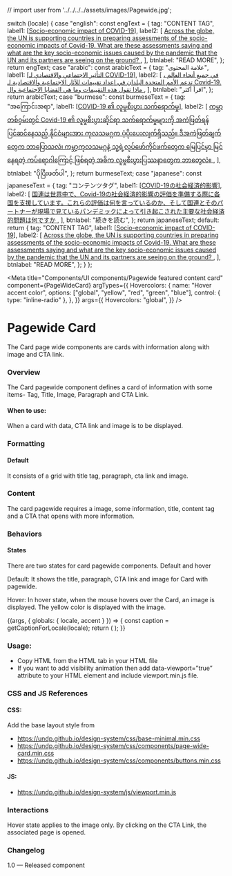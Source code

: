 // import user from '../../../../assets/images/Pagewide.jpg';

  switch (locale) {
    case "english":
      const engText = {
        tag: "CONTENT TAG",
        label1: [<a href="#">Socio-economic impact of COVID-19</a>],
        label2: [
          <a href="#">
            Across the globe, the UN is supporting countries in preparing
            assessments of the socio-economic impacts of Covid-19. What are
            these assessments saying and what are the key socio-economic issues
            caused by the pandemic that the UN and its partners are seeing on
            the ground?
          </a>,
        ],
        btnlabel: "READ MORE",
      };
      return engText;
    case "arabic":
      const arabicText = {
        tag: "علامة المحتوى",
        label1: [<a href="#">التأثير الاجتماعي والاقتصادي لـ COVID-19</a>],
        label2: [
          <a href="#">
            في جميع أنحاء العالم ، تدعم الأمم المتحدة البلدان في إعداد تقييمات
            للآثار الاجتماعية والاقتصادية لـ Covid-19. ماذا تقول هذه التقييمات
            وما هي القضايا الاجتماعية وال
          </a>,
        ],
        btnlabel: "اقرأ أكثر",
      };
      return arabicText;
    case "burmese":
      const burmeseText = {
        tag: "အကြောင်းအရာ",
        label1: [<a href="#">COVID-19 ၏ လူမှုစီးပွား သက်ရောက်မှု</a>],
        label2: [
          <a href="#">
            ကမ္ဘာတစ်ဝှမ်းတွင် Covid-19 ၏ လူမှုစီးပွားဆိုင်ရာ သက်ရောက်မှုများကို
            အကဲဖြတ်ရန် ပြင်ဆင်နေသည့် နိုင်ငံများအား ကုလသမဂ္ဂက
            ပံ့ပိုးပေးလျက်ရှိသည်။ ဒီအကဲဖြတ်ချက်တွေက ဘာပြောသလဲ၊ ကမ္ဘာ့ကုလသမဂ္ဂနဲ့
            သူ့ရဲ့လုပ်ဖော်ကိုင်ဖက်တွေက မြေပြင်မှာ မြင်နေရတဲ့ ကပ်ရောဂါကြောင့်
            ဖြစ်ရတဲ့ အဓိက လူမှုစီးပွားပြဿနာတွေက ဘာတွေလဲ။
          </a>,
        ],
        btnlabel: "ပိုပြီးဖတ်ပါ",
      };
      return burmeseText;
    case "japanese":
      const japaneseText = {
        tag: "コンテンツタグ",
        label1: [<a href="#">COVID-19の社会経済的影響</a>],
        label2: [
          <a href="#">
            国連は世界中で、Covid-19の社会経済的影響の評価を準備する際に各国を支援しています。これらの評価は何を言っているのか、そして国連とそのパートナーが現場で見ているパンデミックによって引き起こされた主要な社会経済的問題は何ですか
          </a>,
        ],
        btnlabel: "続きを読む",
      };
      return japaneseText;
    default:
      return {
        tag: "CONTENT TAG",
        label1: [<a href="#">Socio-economic impact of COVID-19</a>],
        label2: [
          <a href="#">
            Across the globe, the UN is supporting countries in preparing
            assessments of the socio-economic impacts of Covid-19. What are
            these assessments saying and what are the key socio-economic issues
            caused by the pandemic that the UN and its partners are seeing on
            the ground?
          </a>,
        ],
        btnlabel: "READ MORE",
      };
  }
};

<Meta
  title="Components/UI components/Pagewide featured content card"
  component={PageWideCard}
  argTypes={{
    Hovercolors: {
      name: "Hover accent color",
      options: ["global", "yellow", "red", "green", "blue"],
      control: { type: "inline-radio" },
    },
  }}
  args={{
    Hovercolors: "global",
  }}
/>

# Pagewide Card

The Card page wide components are cards with information along with image and CTA link.

### Overview

The Card pagewide component defines a card of information with some items- Tag, Title, Image, Paragraph and CTA Link.

#### When to use:

When a card with data, CTA link and image is to be displayed.

### Formatting

#### Default

It consists of a grid with title tag, paragraph, cta link and image.

### Content

The card pagewide requires a image, some information, title, content tag and a CTA that opens with more information.

### Behaviors

#### States

There are two states for card pagewide components. Default and hover

Default: It shows the title, paragraph, CTA link and image for Card with pagewide.

Hover: In hover state, when the mouse hovers over the Card, an image is displayed. The yellow color is displayed with the image.

<Canvas>
  <Story name="Pagewide featured content card"
  parameters={{
    chromatic: { viewports: process.env.CHROMATIC_VIEWPORTS },
  }}
>
    {(args, { globals: { locale, accent } }) => {
      const caption = getCaptionForLocale(locale);
      return (
        <PageWideCard
          label={caption.tag}
          title={caption.label1}
          paragraph={caption.label2}
          button={caption.btnlabel}
          {...args}
        ></PageWideCard>
      );
    }}
  </Story>
</Canvas>

### Usage:

- Copy HTML from the HTML tab in your HTML file
- If you want to add visibility animation then add data-viewport=”true” attribute to your HTML element and include viewport.min.js file.

### CSS and JS References

#### CSS:

Add the base layout style from

- https://undp.github.io/design-system/css/base-minimal.min.css
- https://undp.github.io/design-system/css/components/page-wide-card.min.css
- https://undp.github.io/design-system/css/components/buttons.min.css

#### JS:

- https://undp.github.io/design-system/js/viewport.min.js

### Interactions

Hover state applies to the image only.
By clicking on the CTA Link, the associated page is opened.

### Changelog

1.0 — Released component
